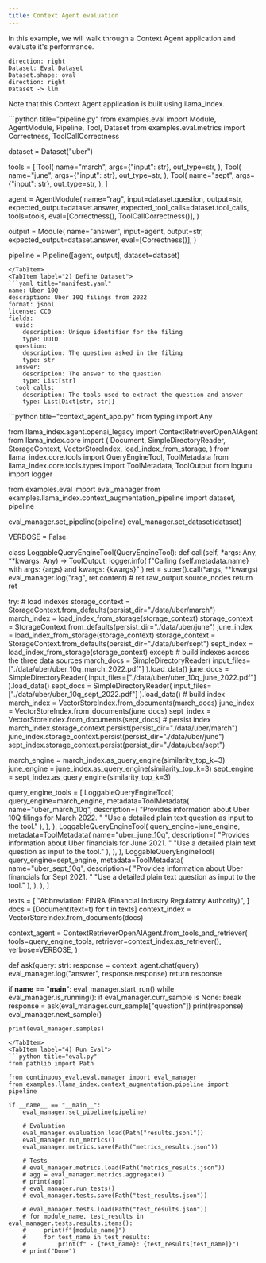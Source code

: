 ```yaml
---
title: Context Agent evaluation
---
```



In this example, we will walk through a Context Agent application and evaluate it's performance.

```d2
direction: right
Dataset: Eval Dataset
Dataset.shape: oval
direction: right
Dataset -> llm
```

Note that this Context Agent application is built using llama_index.

<Tabs>
<TabItem label="1) Define Pipeline">
```python title="pipeline.py"
from examples.eval import Module, AgentModule, Pipeline, Tool, Dataset
from examples.eval.metrics import Correctness, ToolCallCorrectness

dataset = Dataset("uber")

tools = [
    Tool(
        name="march",
        args={"input": str},
        out_type=str,
    ),
    Tool(
        name="june",
        args={"input": str},
        out_type=str,
    ),
    Tool(
        name="sept",
        args={"input": str},
        out_type=str,
    ),
]

agent = AgentModule(
    name="rag",
    input=dataset.question,
    output=str,
    expected_output=dataset.answer,
    expected_tool_calls=dataset.tool_calls,
    tools=tools,
    eval=[Correctness(), ToolCallCorrectness()],
)

output = Module(
    name="answer",
    input=agent,
    output=str,
    expected_output=dataset.answer,
    eval=[Correctness()],
)

pipeline = Pipeline([agent, output], dataset=dataset)


```
</TabItem>
<TabItem label="2) Define Dataset">
```yaml title="manifest.yaml"
name: Uber 10Q
description: Uber 10Q filings from 2022
format: jsonl
license: CC0
fields:
  uuid:
    description: Unique identifier for the filing
    type: UUID
  question:
    description: The question asked in the filing
    type: str
  answer:
    description: The answer to the question
    type: List[str]
  tool_calls:
    description: The tools used to extract the question and answer
    type: List[Dict[str, str]]
```
</TabItem>
<TabItem label="3) Run Context Agent App">
```python title="context_agent_app.py"
from typing import Any

from llama_index.agent.openai_legacy import ContextRetrieverOpenAIAgent
from llama_index.core import (
    Document,
    SimpleDirectoryReader,
    StorageContext,
    VectorStoreIndex,
    load_index_from_storage,
)
from llama_index.core.tools import QueryEngineTool, ToolMetadata
from llama_index.core.tools.types import ToolMetadata, ToolOutput
from loguru import logger

from examples.eval import eval_manager
from examples.llama_index.context_augmentation_pipeline import dataset, pipeline

eval_manager.set_pipeline(pipeline)
eval_manager.set_dataset(dataset)

VERBOSE = False


class LoggableQueryEngineTool(QueryEngineTool):
    def call(self, *args: Any, **kwargs: Any) -> ToolOutput:
        logger.info(
            f"Calling {self.metadata.name} with args: {args} and kwargs: {kwargs}"
        )
        ret = super().call(*args, **kwargs)
        eval_manager.log("rag", ret.content)
        # ret.raw_output.source_nodes
        return ret


try:
    # load indexes
    storage_context = StorageContext.from_defaults(persist_dir="./data/uber/march")
    march_index = load_index_from_storage(storage_context)
    storage_context = StorageContext.from_defaults(persist_dir="./data/uber/june")
    june_index = load_index_from_storage(storage_context)
    storage_context = StorageContext.from_defaults(persist_dir="./data/uber/sept")
    sept_index = load_index_from_storage(storage_context)
except:
    # build indexes across the three data sources
    march_docs = SimpleDirectoryReader(
        input_files=["./data/uber/uber_10q_march_2022.pdf"]
    ).load_data()
    june_docs = SimpleDirectoryReader(
        input_files=["./data/uber/uber_10q_june_2022.pdf"]
    ).load_data()
    sept_docs = SimpleDirectoryReader(
        input_files=["./data/uber/uber_10q_sept_2022.pdf"]
    ).load_data()
    # build index
    march_index = VectorStoreIndex.from_documents(march_docs)
    june_index = VectorStoreIndex.from_documents(june_docs)
    sept_index = VectorStoreIndex.from_documents(sept_docs)
    # persist index
    march_index.storage_context.persist(persist_dir="./data/uber/march")
    june_index.storage_context.persist(persist_dir="./data/uber/june")
    sept_index.storage_context.persist(persist_dir="./data/uber/sept")

march_engine = march_index.as_query_engine(similarity_top_k=3)
june_engine = june_index.as_query_engine(similarity_top_k=3)
sept_engine = sept_index.as_query_engine(similarity_top_k=3)

query_engine_tools = [
    LoggableQueryEngineTool(
        query_engine=march_engine,
        metadata=ToolMetadata(
            name="uber_march_10q",
            description=(
                "Provides information about Uber 10Q filings for March 2022. "
                "Use a detailed plain text question as input to the tool."
            ),
        ),
    ),
    LoggableQueryEngineTool(
        query_engine=june_engine,
        metadata=ToolMetadata(
            name="uber_june_10q",
            description=(
                "Provides information about Uber financials for June 2021. "
                "Use a detailed plain text question as input to the tool."
            ),
        ),
    ),
    LoggableQueryEngineTool(
        query_engine=sept_engine,
        metadata=ToolMetadata(
            name="uber_sept_10q",
            description=(
                "Provides information about Uber financials for Sept 2021. "
                "Use a detailed plain text question as input to the tool."
            ),
        ),
    ),
]

texts = [
    "Abbreviation: FINRA (Financial Industry Regulatory Authority)",
]
docs = [Document(text=t) for t in texts]
context_index = VectorStoreIndex.from_documents(docs)

context_agent = ContextRetrieverOpenAIAgent.from_tools_and_retriever(
    tools=query_engine_tools,
    retriever=context_index.as_retriever(),
    verbose=VERBOSE,
)


def ask(query: str):
    response = context_agent.chat(query)
    eval_manager.log("answer", response.response)
    return response


if __name__ == "__main__":
    eval_manager.start_run()
    while eval_manager.is_running():
        if eval_manager.curr_sample is None:
            break
        response = ask(eval_manager.curr_sample["question"])
        print(response)
        eval_manager.next_sample()

    print(eval_manager.samples)

```
</TabItem>
<TabItem label="4) Run Eval">
```python title="eval.py"
from pathlib import Path

from continuous_eval.eval.manager import eval_manager
from examples.llama_index.context_augmentation.pipeline import pipeline

if __name__ == "__main__":
    eval_manager.set_pipeline(pipeline)

    # Evaluation
    eval_manager.evaluation.load(Path("results.jsonl"))
    eval_manager.run_metrics()
    eval_manager.metrics.save(Path("metrics_results.json"))

    # Tests
    # eval_manager.metrics.load(Path("metrics_results.json"))
    # agg = eval_manager.metrics.aggregate()
    # print(agg)
    # eval_manager.run_tests()
    # eval_manager.tests.save(Path("test_results.json"))

    # eval_manager.tests.load(Path("test_results.json"))
    # for module_name, test_results in eval_manager.tests.results.items():
    #     print(f"{module_name}")
    #     for test_name in test_results:
    #         print(f" - {test_name}: {test_results[test_name]}")
    # print("Done")
```
</TabItem>
</Tabs>
